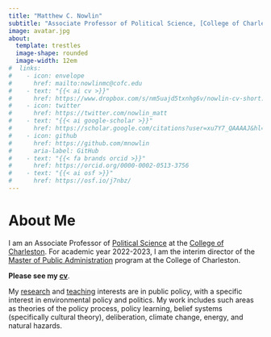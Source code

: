 ```yaml
---
title: "Matthew C. Nowlin"
subtitle: "Associate Professor of Political Science, [College of Charleston](https://cofc.edu/)"
image: avatar.jpg
about: 
  template: trestles
  image-shape: rounded
  image-width: 12em
#  links:
#    - icon: envelope
#      href: mailto:nowlinmc@cofc.edu
#    - text: "{{< ai cv >}}"
#      href: https://www.dropbox.com/s/nm5uajd5txnhg6v/nowlin-cv-short.pdf?dl=0
#    - icon: twitter
#      href: https://twitter.com/nowlin_matt
#    - text: "{{< ai google-scholar >}}"
#      href: https://scholar.google.com/citations?user=xu7Y7_QAAAAJ&hl=en
#    - icon: github
#      href: https://github.com/mnowlin
#      aria-label: GitHub
#    - text: "{{< fa brands orcid >}}"
#      href: https://orcid.org/0000-0002-0513-3756
#    - text: "{{< ai osf >}}"
#      href: https://osf.io/j7nbz/
---
```


# About Me 

I am an Associate Professor of [Political Science](http://polisci.cofc.edu/) at the [College of Charleston](http://cofc.edu/). For academic year 2022-2023, I am the interim director of the [Master of Public Administration](https://puba.cofc.edu/) program at the College of Charleston.  

**Please see my [cv](https://www.dropbox.com/s/nm5uajd5txnhg6v/nowlin-cv-short.pdf?dl=0)**. 

My [research](https://www.matthewcnowlin.com/research.html) and [teaching](https://www.matthewcnowlin.com/teaching.html) interests are in public policy, with a specific interest in environmental policy and politics. My work includes such areas as theories of the policy process, policy learning, belief systems (specifically cultural theory), deliberation, climate change, energy, and natural hazards.

